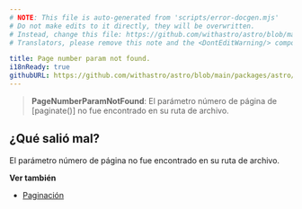 ```yaml
---
# NOTE: This file is auto-generated from 'scripts/error-docgen.mjs'
# Do not make edits to it directly, they will be overwritten.
# Instead, change this file: https://github.com/withastro/astro/blob/main/packages/astro/src/core/errors/errors-data.ts
# Translators, please remove this note and the <DontEditWarning/> component.

title: Page number param not found.
i18nReady: true
githubURL: https://github.com/withastro/astro/blob/main/packages/astro/src/core/errors/errors-data.ts
---
```


> **PageNumberParamNotFound**: El parámetro número de página de [paginate()] no fue encontrado en su ruta de archivo.

## ¿Qué salió mal?
El parámetro número de página no fue encontrado en su ruta de archivo.

**Ver también**
-  [Paginación](/es/basics/routing/#paginación)
